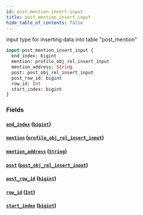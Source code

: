 ```yaml
---
id: post-mention-insert-input
title: post_mention_insert_input
hide_table_of_contents: false
---
```


input type for inserting data into table "post_mention"

```graphql
input post_mention_insert_input {
  end_index: bigint
  mention: profile_obj_rel_insert_input
  mention_address: String
  post: post_obj_rel_insert_input
  post_row_id: bigint
  row_id: Int
  start_index: bigint
}
```

### Fields

#### [`end_index`](#) ([`bigint`](../scalars/bigint))

#### [`mention`](#) ([`profile_obj_rel_insert_input`](../inputs/profile-obj-rel-insert-input))

#### [`mention_address`](#) ([`String`](../scalars/string))

#### [`post`](#) ([`post_obj_rel_insert_input`](../inputs/post-obj-rel-insert-input))

#### [`post_row_id`](#) ([`bigint`](../scalars/bigint))

#### [`row_id`](#) ([`Int`](../scalars/int))

#### [`start_index`](#) ([`bigint`](../scalars/bigint))
